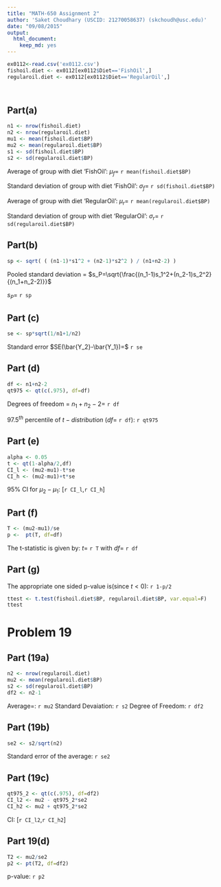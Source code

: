 ```yaml
---
title: "MATH-650 Assignment 2"
author: 'Saket Choudhary (USCID: 21270058637) (skchoudh@usc.edu)'
date: "09/08/2015"
output:
  html_document:
    keep_md: yes
---
```



```r
ex0112<-read.csv('ex0112.csv')
fishoil.diet <- ex0112[ex0112$Diet=='FishOil',]
regularoil.diet <- ex0112[ex0112$Diet=='RegularOil',]




```


## Part(a)
```r
n1 <- nrow(fishoil.diet)
n2 <- nrow(regularoil.diet)
mu1 <- mean(fishoil.diet$BP)
mu2 <- mean(regularoil.diet$BP)
s1 <- sd(fishoil.diet$BP)
s2 <- sd(regularoil.diet$BP)
```

Average of group with diet 'FishOil': $\mu_f=$ `r mean(fishoil.diet$BP)`

Standard deviation  of group with diet 'FishOil': $\sigma_f=$ `r sd(fishoil.diet$BP)`



Average of group with diet 'RegularOil': $\mu_r=$ `r mean(regularoil.diet$BP)`

Standard deviation  of group with diet 'RegularOil': $\sigma_r=$ `r sd(regularoil.diet$BP)`


## Part(b)
```r
sp <- sqrt( ( (n1-1)*s1^2 + (n2-1)*s2^2 ) / (n1+n2-2) )
```

Pooled standard deviation = $s_P=\sqrt{\frac{(n_1-1)s_1^2+(n_2-1)s_2^2}{(n_1+n_2-2)}}$


$s_P=$ `r sp`



## Part (c)
```r
se <- sp*sqrt(1/n1+1/n2)
```

Standard error $SE(\bar{Y_2}-\bar{Y_1})=$ `r se`

## Part (d)
```r
df <- n1+n2-2
qt975 <- qt(c(.975), df=df)
```
Degrees of freedom = $n_1+n_2-2$= `r df`

$97.5^{th}$ percentile of $t-distribution$ ($df=$ `r df`):   `r qt975`

## Part (e)
```r
alpha <- 0.05
t <- qt(1-alpha/2,df)
CI_l <- (mu2-mu1)-t*se
CI_h <- (mu2-mu1)+t*se
```
$95\%$ CI for $\mu_2-\mu_1$: $[$`r CI_l`,`r CI_h`$]$

## Part (f)

```r
T <- (mu2-mu1)/se
p <-  pt(T, df=df)
```

The t-statistic is given by: $t=$ `r T` with $df=$ `r df`


## Part (g)

The appropriate one sided p-value is(since $t<0$): `r 1-p/2`

```r
ttest <- t.test(fishoil.diet$BP, regularoil.diet$BP, var.equal=F)
ttest
```

# Problem 19

## Part (19a)

```r
n2 <- nrow(regularoil.diet)
mu2 <- mean(regularoil.diet$BP)
s2 <- sd(regularoil.diet$BP)
df2 <- n2-1
```

Average=: `r mu2`
Standard Devaiation: `r s2`
Degree of Freedom: `r df2`

## Part (19b)
```r
se2 <- s2/sqrt(n2)
```

Standard error of the average: `r se2`


## Part (19c)

```r
qt975_2 <- qt(c(.975), df=df2)
CI_l2 <- mu2 - qt975_2*se2
CI_h2 <- mu2 + qt975_2*se2
```


CI: $[$`r CI_l2`,`r CI_h2`$]$

## Part 19(d)

```r
T2 <- mu2/se2
p2 <- pt(T2, df=df2)
```
p-value: `r p2`
